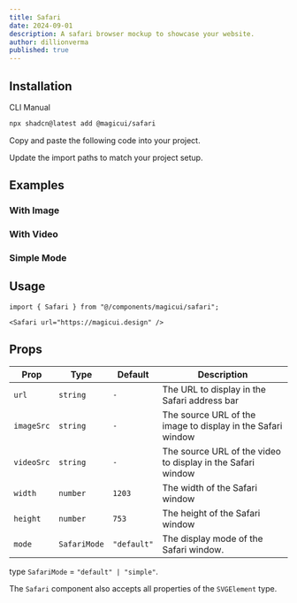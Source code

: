 ```yaml
---
title: Safari
date: 2024-09-01
description: A safari browser mockup to showcase your website.
author: dillionverma
published: true
---
```


<ComponentPreview name="safari-demo" />

## Installation

<Tabs defaultValue="cli">

<TabsList>
  <TabsTrigger value="cli">CLI</TabsTrigger>
  <TabsTrigger value="manual">Manual</TabsTrigger>
</TabsList>
<TabsContent value="cli">

```bash
npx shadcn@latest add @magicui/safari
```

</TabsContent>

<TabsContent value="manual">

<Steps>

<Step>Copy and paste the following code into your project.</Step>

<ComponentSource name="safari" />

<Step>Update the import paths to match your project setup.</Step>

</Steps>

</TabsContent>

</Tabs>

## Examples

### With Image

<ComponentPreview name="safari-demo-2" />

### With Video

<ComponentPreview name="safari-demo-3" />

### Simple Mode

<ComponentPreview name="safari-demo-4" />

## Usage

```tsx
import { Safari } from "@/components/magicui/safari";
```

```tsx
<Safari url="https://magicui.design" />
```

## Props

| Prop       | Type         | Default     | Description                                                 |
| ---------- | ------------ | ----------- | ----------------------------------------------------------- |
| `url`      | `string`     | `-`         | The URL to display in the Safari address bar                |
| `imageSrc` | `string`     | `-`         | The source URL of the image to display in the Safari window |
| `videoSrc` | `string`     | `-`         | The source URL of the video to display in the Safari window |
| `width`    | `number`     | `1203`      | The width of the Safari window                              |
| `height`   | `number`     | `753`       | The height of the Safari window                             |
| `mode`     | `SafariMode` | `"default"` | The display mode of the Safari window.                      |

type `SafariMode` = `"default" | "simple"`.

The `Safari` component also accepts all properties of the `SVGElement` type.
